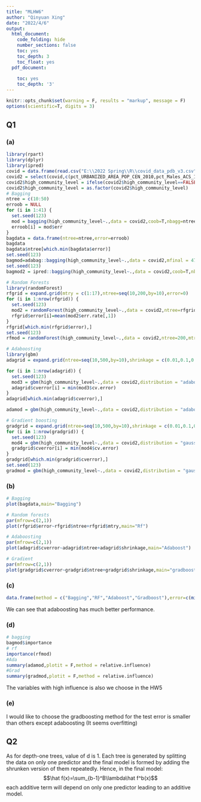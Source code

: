 ---
title: "MLHW6"
author: "Qinyuan Xing"
date: "2022/4/6"
output:
  html_document:
    code_folding: hide
    number_sections: false
    toc: yes
    toc_depth: 3
    toc_float: yes
  pdf_document:
    
    toc: yes
    toc_depth: '3'
---

```{r setup, include=FALSE}
knitr::opts_chunk$set(warning = F, results = "markup", message = F)
options(scientific=T, digits = 3) 
```

## Q1
### (a)
```{r}
library(rpart)
library(dplyr)
library(ipred)
covid = data.frame(read.csv("E:\\2022 Spring\\R\\covid_data_pdb_v3.csv"))
covid2 = select(covid,c(pct_URBANIZED_AREA_POP_CEN_2010,pct_Males_ACS_14_18,pct_Pop_under_5_ACS_14_18,pct_Pop_5_17_ACS_14_18,pct_Pop_25_44_ACS_14_18,pct_Pop_45_64_ACS_14_18,pct_Pop_65plus_ACS_14_18,pct_Renter_Occp_HU_ACS_14_18,pct_Vacant_Units_ACS_14_18,pct_Mobile_Homes_ACS_14_18,pct_HHD_NoCompDevic_ACS_14_18,pct_HHD_No_Internet_ACS_14_18,pct_Hispanic_ACS_14_18,pct_NH_White_alone_ACS_14_18,pct_NH_Blk_alone_ACS_14_18,pct_Schl_Enroll_3_4_ACS_14_18,pct_Prs_Blw_Pov_Lev_ACS_14_18,high_community_level))
covid2$high_community_level = ifelse(covid2$high_community_level==FALSE,0,1)
covid2$high_community_level = as.factor(covid2$high_community_level)
# Bagging
ntree = c(10:50)
erroob = NULL
for (i in 1:41) {
  set.seed(123)
  mod = bagging(high_community_level~.,data = covid2,coob=T,nbagg=ntree[i])
  erroob[i] = mod$err
}
bagdata = data.frame(ntree=ntree,error=erroob)
bagdata
bagdata$ntree[which.min(bagdata$error)]
set.seed(123)
bagmod=adabag::bagging(high_community_level~.,data = covid2,mfinal = 47)
set.seed(123)
bagmod2 = ipred::bagging(high_community_level~.,data = covid2,coob=T,nbagg=47)

# Random Forests
library(randomForest)
rfgrid = expand.grid(mtry = c(1:17),ntree=seq(10,200,by=10),error=0)
for (i in 1:nrow(rfgrid)) {
  set.seed(123)
  mod2 = randomForest(high_community_level~.,data = covid2,ntree=rfgrid$ntree[i],mtry=rfgrid$mtry[i])
  rfgrid$error[i]=mean(mod2$err.rate[,1])
}
rfgrid[which.min(rfgrid$error),]
set.seed(123)
rfmod = randomForest(high_community_level~.,data = covid2,ntree=200,mtry=5)

# Adaboosting
library(gbm)
adagrid = expand.grid(ntree=seq(10,500,by=10),shrinkage = c(0.01,0.1,0.3),cverror=0)

for (i in 1:nrow(adagrid)) {
  set.seed(123)
  mod3 = gbm(high_community_level~.,data = covid2,distribution = "adaboost",cv.folds = 10,n.trees = adagrid$ntree[i],shrinkage =    adagrid$shrinkage[i])
  adagrid$cverror[i] = min(mod3$cv.error)
}
adagrid[which.min(adagrid$cverror),]

adamod = gbm(high_community_level~.,data = covid2,distribution = "adaboost",cv.folds = 10,n.trees = 500,shrinkage =0.3)

# Gradient boosting
gradgrid = expand.grid(ntree=seq(10,500,by=10),shrinkage = c(0.01,0.1,0.3),cverror=0)
for (i in 1:nrow(gradgrid)) {
  set.seed(123)
  mod4 = gbm(high_community_level~.,data = covid2,distribution = "gaussian",cv.folds = 10,n.trees = gradgrid$ntree[i],shrinkage =    gradgrid$shrinkage[i])
  gradgrid$cverror[i] = min(mod4$cv.error)
}
gradgrid[which.min(gradgrid$cverror),]
set.seed(123)
gradmod = gbm(high_community_level~.,data = covid2,distribution = "gaussian",cv.folds = 10,n.trees = 220,shrinkage = 0.1)
```

### (b)
```{r}
# Bagging
plot(bagdata,main="Bagging")

# Random forests
par(mfrow=c(2,1))
plot(rfgrid$error~rfgrid$ntree+rfgrid$mtry,main="Rf")

# Adaboosting
par(mfrow=c(2,1))
plot(adagrid$cverror~adagrid$ntree+adagrid$shrinkage,main="Adaboost")

# Gradient
par(mfrow=c(2,1))
plot(gradgrid$cverror~gradgrid$ntree+gradgrid$shrinkage,main="gradboost")
```

### (c)
```{r}
data.frame(method = c("Bagging","RF","Adaboost","Gradboost"),error=c(min(bagdata$error),min(rfgrid$error),min(adagrid$cverror),min(gradgrid$cverror)))
```
We can see that adaboosting has much better performance.

### (d)
```{r}
# bagging
bagmod$importance
# rf
importance(rfmod)
#Ada
summary(adamod,plotit = F,method = relative.influence)
#Grad
summary(gradmod,plotit = F,method = relative.influence)
```
The variables with high influence is also we choose in the HW5

### (e)

I would like to choose the gradboosting method for the test error is smaller than others except adaboosting (It seems overfitting)

## Q2
As for depth-one trees, value of d is 1. Each tree is generated by splitting the data on only one predictor and the final model is formed by adding the shrunken version of them repeatedly. Hence, in the final model:
$$\hat f(x)=\sum_{b-1}^B\lambda\hat f^b(x)$$
each additive term will depend on only one predictor leading to an additive model.



